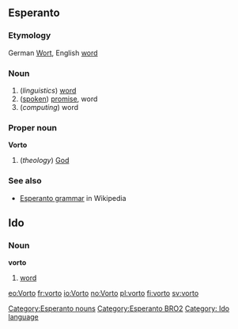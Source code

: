 ==Esperanto==
===Etymology===
German [[Wort]], English [[word]]

===Noun===
{{eo-noun}}
#(''linguistics'') [[word]]
#([[spoken]]) [[promise]], word
#(''computing'') word

===Proper noun===
'''Vorto'''

#(''theology'') [[God]]

===See also===
*[[w:Esperanto grammar|Esperanto grammar]] in Wikipedia

[[Category:Esperanto nouns]]
[[Category:Esperanto BRO2]]

==Ido==
===Noun===
'''vorto'''

#[[word]]

[[Category: Ido language]]
[[eo:Vorto]]
[[fr:vorto]]
[[io:Vorto]]
[[no:Vorto]]
[[pl:vorto]]
[[fi:vorto]]
[[sv:vorto]]